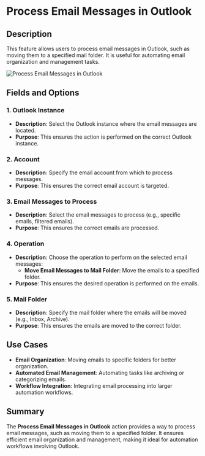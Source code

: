# Process Email Messages in Outlook  

## Description

This feature allows users to process email messages in Outlook, such as moving them to a specified mail folder. It is useful for automating email organization and management tasks.  

![Process Email Messages in Outlook](../../../assets/outlook/process-email-messages-in-outlook.png)  

## Fields and Options  

### 1. **Outlook Instance** 

- **Description**: Select the Outlook instance where the email messages are located.  
- **Purpose**: This ensures the action is performed on the correct Outlook instance.  

### 2. **Account** 

- **Description**: Specify the email account from which to process messages.  
- **Purpose**: This ensures the correct email account is targeted.  

### 3. **Email Messages to Process** 

- **Description**: Select the email messages to process (e.g., specific emails, filtered emails).  
- **Purpose**: This ensures the correct emails are processed.  

### 4. **Operation** 

- **Description**: Choose the operation to perform on the selected email messages:  
  - **Move Email Messages to Mail Folder**: Move the emails to a specified folder.  
- **Purpose**: This ensures the desired operation is performed on the emails.  

### 5. **Mail Folder** 

- **Description**: Specify the mail folder where the emails will be moved (e.g., Inbox, Archive).  
- **Purpose**: This ensures the emails are moved to the correct folder.

## Use Cases

- **Email Organization**: Moving emails to specific folders for better organization.  
- **Automated Email Management**: Automating tasks like archiving or categorizing emails.  
- **Workflow Integration**: Integrating email processing into larger automation workflows.  

## Summary

The **Process Email Messages in Outlook** action provides a way to process email messages, such as moving them to a specified folder. It ensures efficient email organization and management, making it ideal for automation workflows involving Outlook.